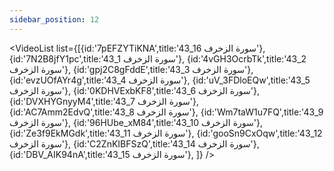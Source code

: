 ```yaml
---
sidebar_position: 12
---
```


<VideoList list={[{id:'7pEFZYTiKNA',title:'43_16 سورة الزخرف'},
{id:'7N2B8jfY1pc',title:'43_1 سورة الزخرف'},
{id:'4vGH3OcrbTk',title:'43_2 سورة الزخرف'},
{id:'gpj2C8gFddE',title:'43_3 سورة الزخرف'},
{id:'evzUOfAYr4g',title:'43_4 سورة الزخرف'},
{id:'uV_3FDloEQw',title:'43_5 سورة الزخرف'},
{id:'0KDHVExbKF8',title:'43_6 سورة الزخرف'},
{id:'DVXHYGnyyM4',title:'43_7 سورة الزخرف'},
{id:'AC7Amm2EdvQ',title:'43_8 سورة الزخرف'},
{id:'Wm7taW1u7FQ',title:'43_9 سورة الزخرف'},
{id:'96HUbe_xM84',title:'43_10 سورة الزخرف'},
{id:'Ze3f9EkMGdk',title:'43_11 سورة الزخرف'},
{id:'gooSn9CxOqw',title:'43_12 سورة الزخرف'},
{id:'C2ZnKIBFSzQ',title:'43_14 سورة الزخرف'},
{id:'DBV_AIK94nA',title:'43_15 سورة الزخرف'},
]}
/>
